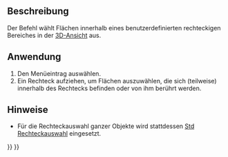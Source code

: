 <languages/>

{{Docnav/de
|[[Part_Export/de|Export]]
|[[Part_ShapeFromMesh/de|FormAusNetz]]
|[[Part_Workbench/de|Part Arbeitsbereich]]
|IconL=Part_Export.svg
|IconR=Part_ShapeFromMesh.svg
|IconC=Workbench_Part.svg
}}

{{GuiCommand/de
|Name=Part BoxSelection
|Name/de=Part Rechteckauswahl
|MenuLocation=Part → Rechteckauswahl
|Workbenches=[[Part_Workbench/de|Part]]
|Version=0.18
|SeeAlso=[[Std_BoxSelection/de|Std Rechteckauswahl]], [[Std_BoxElementSelection/de|Std RechteckElementauswahl]]
}}

<span id="Description"></span>
==Beschreibung==

Der Befehl {{Button|[[Image:Part_BoxSelection.svg|24px]] [[Part_BoxSelection/de|Part Rechteckauswahl]]}} wählt Flächen innerhalb eines benutzerdefinierten rechteckigen Bereiches in der [[3D_view/de|3D-Ansicht]] aus.

<span id="Usage"></span>
==Anwendung== 

<div class="mw-translate-fuzzy">
# Den Menüeintrag {{MenuCommand|Part → [[Image:Part_BoxSelection.svg|16px]] Rechteckauswahl}} auswählen.
# Ein Rechteck aufziehen, um Flächen auszuwählen, die sich (teilweise) innerhalb des Rechtecks befinden oder von ihm berührt werden.
</div>

<span id="Notes"></span>
==Hinweise==

* Für die Rechteckauswahl ganzer Objekte wird stattdessen [[Std BoxSelection|Std Rechteckauswahl]] eingesetzt.


{{Docnav/de
|[[Part_Export/de|Export]]
|[[Part_ShapeFromMesh/de|FormAusNetz]]
|[[Part_Workbench/de|Part Arbeitsbereich]]
|IconL=Part_Export.svg
|IconR=Part_ShapeFromMesh.svg
|IconC=Workbench_Part.svg
}}

{{Part_Tools_navi{{#translation:}}}}
{{Userdocnavi{{#translation:}}}}
